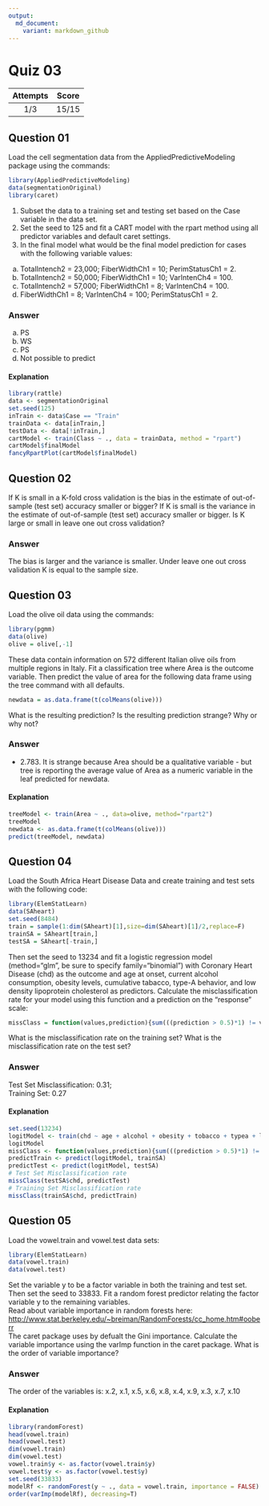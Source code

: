 ```yaml
---
output:
  md_document:
    variant: markdown_github
---
```


Quiz 03
=======  

|Attempts|Score|  
|:------:|:---:|  
|   1/3  |15/15|  

Question 01
-----------  
Load the cell segmentation data from the AppliedPredictiveModeling package using the commands:  
```r
library(AppliedPredictiveModeling)
data(segmentationOriginal)
library(caret)
```  
1. Subset the data to a training set and testing set based on the Case variable in the data set.  
2. Set the seed to 125 and fit a CART model with the rpart method using all predictor variables and default caret settings.  
3. In the final model what would be the final model prediction for cases with the following variable values:  
  a. TotalIntench2 = 23,000; FiberWidthCh1 = 10; PerimStatusCh1 = 2.  
  b. TotalIntench2 = 50,000; FiberWidthCh1 = 10; VarIntenCh4 = 100.  
  c. TotalIntench2 = 57,000; FiberWidthCh1 = 8; VarIntenCh4 = 100.  
  d. FiberWidthCh1 = 8; VarIntenCh4 = 100;  PerimStatusCh1 = 2.  

### Answer  
a. PS  
b. WS  
c. PS  
d. Not possible to predict  

#### Explanation  
```r
library(rattle)
data <- segmentationOriginal
set.seed(125)
inTrain <- data$Case == "Train"
trainData <- data[inTrain,]
testData <- data[!inTrain,]
cartModel <- train(Class ~ ., data = trainData, method = "rpart")
cartModel$finalModel
fancyRpartPlot(cartModel$finalModel)
```

Question 02
-----------  
If K is small in a K-fold cross validation is the bias in the estimate of out-of-sample (test set) accuracy smaller or bigger? If K is small is the variance in the estimate of out-of-sample (test set) accuracy smaller or bigger. Is K large or small in leave one out cross validation?  

### Answer  
The bias is larger and the variance is smaller. Under leave one out cross validation K is equal to the sample size.  

Question 03  
-----------  
Load the olive oil data using the commands:  
```r
library(pgmm)
data(olive)
olive = olive[,-1]
```  
These data contain information on 572 different Italian olive oils from multiple regions in Italy. Fit a classification tree where Area is the outcome variable. Then predict the value of area for the following data frame using the tree command with all defaults.  
```r
newdata = as.data.frame(t(colMeans(olive)))
```  
What is the resulting prediction? Is the resulting prediction strange? Why or why not?  

### Answer  
* 2.783. It is strange because Area should be a qualitative variable - but tree is reporting the average value of Area as a numeric variable in the leaf predicted for newdata.  

#### Explanation  
```r
treeModel <- train(Area ~ ., data=olive, method="rpart2")
treeModel
newdata <- as.data.frame(t(colMeans(olive)))
predict(treeModel, newdata)
```

Question 04
-----------  
Load the South Africa Heart Disease Data and create training and test sets with the following code:  
```r
library(ElemStatLearn)
data(SAheart)
set.seed(8484)
train = sample(1:dim(SAheart)[1],size=dim(SAheart)[1]/2,replace=F)
trainSA = SAheart[train,]
testSA = SAheart[-train,]
```  
Then set the seed to 13234 and fit a logistic regression model (method="glm", be sure to specify family="binomial") with Coronary Heart Disease (chd) as the outcome and age at onset, current alcohol consumption, obesity levels, cumulative tabacco, type-A behavior, and low density lipoprotein cholesterol as predictors. Calculate the misclassification rate for your model using this function and a prediction on the "response" scale:  
```r
missClass = function(values,prediction){sum(((prediction > 0.5)*1) != values)/length(values)}
```  
What is the misclassification rate on the training set? What is the misclassification rate on the test set?  

### Answer  
Test Set Misclassification: 0.31;  
Training Set: 0.27  

#### Explanation  
```r
set.seed(13234)
logitModel <- train(chd ~ age + alcohol + obesity + tobacco + typea + ldl, data=trainSA, method="glm", family="binomial")
logitModel
missClass <- function(values,prediction){sum(((prediction > 0.5)*1) != values)/length(values)}
predictTrain <- predict(logitModel, trainSA)
predictTest <- predict(logitModel, testSA)
# Test Set Misclassification rate
missClass(testSA$chd, predictTest)
# Training Set Misclassification rate
missClass(trainSA$chd, predictTrain)
```

Question 05
-----------  
Load the vowel.train and vowel.test data sets:  
```r
library(ElemStatLearn)
data(vowel.train)
data(vowel.test)
```  
Set the variable y to be a factor variable in both the training and test set. Then set the seed to 33833. Fit a random forest predictor relating the factor variable y to the remaining variables.  
Read about variable importance in random forests here:  
[http://www.stat.berkeley.edu/~breiman/RandomForests/cc_home.htm#ooberr](http://www.stat.berkeley.edu/~breiman/RandomForests/cc_home.htm#ooberr)  
The caret package uses by defualt the Gini importance. Calculate the variable importance using the varImp function in the caret package. What is the order of variable importance?  

### Answer  
The order of the variables is:
x.2, x.1, x.5, x.6, x.8, x.4, x.9, x.3, x.7, x.10  

#### Explanation  
```r
library(randomForest)
head(vowel.train)
head(vowel.test)
dim(vowel.train)
dim(vowel.test)
vowel.train$y <- as.factor(vowel.train$y)
vowel.test$y <- as.factor(vowel.test$y)
set.seed(33833)
modelRf <- randomForest(y ~ ., data = vowel.train, importance = FALSE)
order(varImp(modelRf), decreasing=T)
```